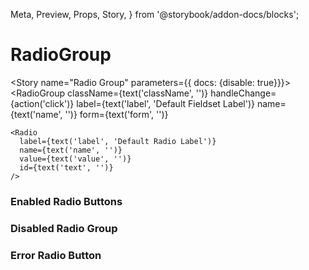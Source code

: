   Meta,
  Preview,
  Props,
  Story,
} from '@storybook/addon-docs/blocks';


<Meta component={RadioGroup} title="Components/Molecules/Form Controls/RadioGroup" />

# RadioGroup
<Description of={RadioGroup} />
<Props of={RadioGroup} />

<Story name="Radio Group" parameters={{ docs: {disable: true}}}>
  <RadioGroup
    className={text('className', '')}
    handleChange={action('click')}
    label={text('label', 'Default Fieldset Label')}
    name={text('name', '')}
    form={text('form', '')}
  >
    <Radio
      label={text('label', 'Default Radio Label')}
      name={text('name', '')}
      value={text('value', '')}
      id={text('text', '')}
    />
  </RadioGroup>
</Story>


### Enabled Radio Buttons 
<Preview>
  <Story name="Enabled Radio Buttons">
    <div>
      <RadioGroup
        label="Label Goes Here"
        name="radioGroupName1"
        handleChange={action('changed')}
        form="formName1"
      >
        <Radio
          label="Option 1"
          value="option1"
          id="option1"
        />
        <Radio
          label="Option 2"
          value="option2"
          id="option2"
        />
           <Radio
          label="Option 3"
          value="option3"
          id="option3"
        />
        <Radio
          label="Option 4"
          value="option4"
          id="option4"
          checked
        />
      </RadioGroup>
    </div>
  </Story>
</Preview>


### Disabled Radio Group 
<Preview>
  <Story name="Disabled Radio Form">
    <div>
      <RadioGroup
        label="Label Goes Here"
        name="radioGroupName3"
        handleChange={action('changed')}
        form="formName3"
        disabled
      >
        <Radio
          label="Option 1"
          value="option1"
          id="option1"
        />
        <Radio
          label="Option 2"
          value="option2"
          id="option2"
        />
           <Radio
          label="Option 3"
          value="option3"
          id="option3"
        />
        <Radio
          label="Option 3"
          value="option4"
          id="option4"
          checked
        />
      </RadioGroup>
    </div>
  </Story>
</Preview>

### Error Radio Button  
<Preview>
  <Story name="Error Radio Button">
    <div>
      <RadioGroup
        label="Label Goes Here"
        name="radioGroupName4"
        handleChange={action('changed')}
        form="formName4"
        disabled
      >
        <Radio
          label="Option 1"
          value="option1"
          id="option1"
        />
        <Radio
          label="Option 2"
          value="option2"
          id="option2"
        />
        <Radio
          label="Option 3"
          value="option3"
          id="option3"
        />
        <Radio
          label="Option 3"
          value="option4"
          id="option4"
          checked
        />
      </RadioGroup>
    </div>
  </Story>
</Preview>